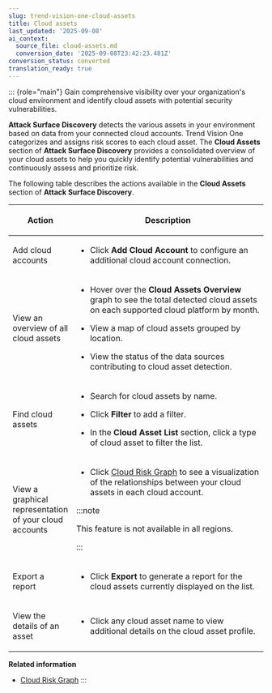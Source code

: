 ```yaml
---
slug: trend-vision-one-cloud-assets
title: Cloud assets
last_updated: '2025-09-08'
ai_context:
  source_file: cloud-assets.md
  conversion_date: '2025-09-08T23:42:23.481Z'
conversion_status: converted
translation_ready: true
---
```


::: {role="main"}
Gain comprehensive visibility over your organization's cloud environment and identify cloud assets with potential security vulnerabilities.

**Attack Surface Discovery** detects the various assets in your environment based on data from your connected cloud accounts. Trend Vision One categorizes and assigns risk scores to each cloud asset. The **Cloud Assets** section of **Attack Surface Discovery** provides a consolidated overview of your cloud assets to help you quickly identify potential vulnerabilities and continuously assess and prioritize risk.

The following table describes the actions available in the **Cloud Assets** section of **Attack Surface Discovery**.

<table>
<colgroup>
<col style="width: 25%" />
<col style="width: 75%" />
</colgroup>
<thead>
<tr>
<th><p>Action</p></th>
<th><p>Description</p></th>
</tr>
</thead>
<tbody>
<tr>
<td><p>Add cloud accounts</p></td>
<td><ul>
<li><p>Click <strong>Add Cloud Account</strong> to configure an additional cloud account connection.</p></li>
</ul></td>
</tr>
<tr>
<td><p>View an overview of all cloud assets</p></td>
<td><ul>
<li><p>Hover over the <strong>Cloud Assets Overview</strong> graph to see the total detected cloud assets on each supported cloud platform by month.</p></li>
<li><p>View a map of cloud assets grouped by location.</p></li>
<li><p>View the status of the data sources contributing to cloud asset detection.</p></li>
</ul></td>
</tr>
<tr>
<td><p>Find cloud assets</p></td>
<td><ul>
<li><p>Search for cloud assets by name.</p></li>
<li><p>Click <strong>Filter</strong> to add a filter.</p></li>
<li><p>In the <strong>Cloud Asset List</strong> section, click a type of cloud asset to filter the list.</p></li>
</ul></td>
</tr>
<tr>
<td><p>View a graphical representation of your cloud accounts</p></td>
<td><ul>
<li><p>Click <a href="trend-vision-one-cloud-risk-graph">Cloud Risk Graph</a> to see a visualization of the relationships between your cloud assets in each cloud account.</p></li>
</ul>


:::note

<p>This feature is not available in all regions.</p>


:::

</td>
</tr>
<tr>
<td><p>Export a report</p></td>
<td><ul>
<li><p>Click <strong>Export</strong> to generate a report for the cloud assets currently displayed on the list.</p></li>
</ul></td>
</tr>
<tr>
<td><p>View the details of an asset</p></td>
<td><ul>
<li><p>Click any cloud asset name to view additional details on the cloud asset profile.</p></li>
</ul></td>
</tr>
</tbody>
</table>

**Related information**

- [Cloud Risk Graph](cloud-risk-graph.md "View a live, contextual assessment of the attack surface of your cloud assets.")
:::
